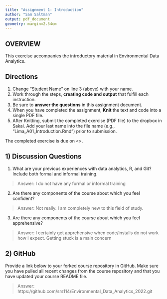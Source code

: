 ```yaml
---
title: "Assignment 1: Introduction"
author: "Sam Saltman"
output: pdf_document
geometry: margin=2.54cm
---
```


## OVERVIEW

This exercise accompanies the introductory material in Environmental Data Analytics. 

## Directions
1. Change "Student Name" on line 3 (above) with your name.
3. Work through the steps, **creating code and output** that fulfill each instruction.
4. Be sure to **answer the questions** in this assignment document.
6. When you have completed the assignment, **Knit** the text and code into a single PDF file.
8. After Knitting, submit the completed exercise (PDF file) to the dropbox in Sakai. Add your last name into the file name (e.g., "Lima_A01_Introduction.Rmd") prior to submission.

The completed exercise is due on <>.

## 1) Discussion Questions

1. What are your previous experiences with data analytics, R, and Git? Include both formal and informal training.

> Answer: I do not have any formal or informal training

2. Are there any components of the course about which you feel confident?

> Answer: Not really. I am completely new to this field of study.

3. Are there any components of the course about which you feel apprehensive?

> Answer: I certainly get apprehensive when code/installs do not work how I expect. Getting stuck is a main concern


## 2) GitHub

Provide a link below to your forked course repository in GitHub. Make sure you have pulled all recent changes from the course repository  and that you have updated your course README file. 

> Answer: https://github.com/srs114/Environmental_Data_Analytics_2022.git


